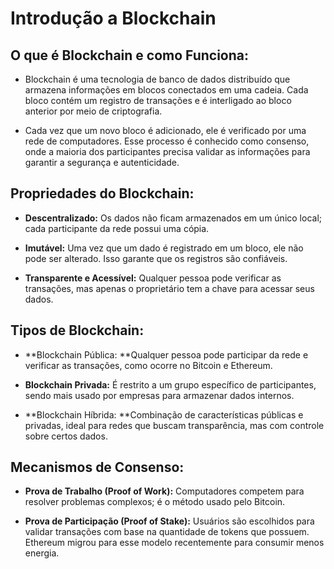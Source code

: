 # **Introdução a Blockchain**

## **O que é Blockchain e como Funciona:**

- Blockchain é uma tecnologia de banco de dados distribuído que armazena informações em blocos conectados em uma cadeia. Cada bloco contém um registro de transações e é interligado ao bloco anterior por meio de criptografia.

- Cada vez que um novo bloco é adicionado, ele é verificado por uma rede de computadores. Esse processo é conhecido como consenso, onde a maioria dos participantes precisa validar as informações para garantir a segurança e autenticidade.

## **Propriedades do Blockchain:**

- **Descentralizado:** Os dados não ficam armazenados em um único local; cada participante da rede possui uma cópia.

- **Imutável:** Uma vez que um dado é registrado em um bloco, ele não pode ser alterado. Isso garante que os registros são confiáveis.

- **Transparente e Acessível:** Qualquer pessoa pode verificar as transações, mas apenas o proprietário tem a chave para acessar seus dados.

## **Tipos de Blockchain:**

- **Blockchain Pública: **Qualquer pessoa pode participar da rede e verificar as transações, como ocorre no Bitcoin e Ethereum.

- **Blockchain Privada:** É restrito a um grupo específico de participantes, sendo mais usado por empresas para armazenar dados internos.

- **Blockchain Híbrida: **Combinação de características públicas e privadas, ideal para redes que buscam transparência, mas com controle sobre certos dados.

## **Mecanismos de Consenso:**

- **Prova de Trabalho (Proof of Work):** Computadores competem para resolver problemas complexos; é o método usado pelo Bitcoin.

- **Prova de Participação (Proof of Stake):** Usuários são escolhidos para validar transações com base na quantidade de tokens que possuem. Ethereum migrou para esse modelo recentemente para consumir menos energia.
